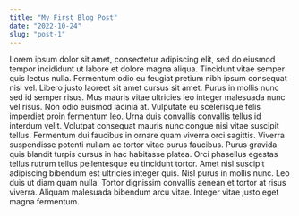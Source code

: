 ```yaml
---
title: "My First Blog Post"
date: "2022-10-24"
slug: "post-1"
---
```


Lorem ipsum dolor sit amet, consectetur adipiscing elit, sed do eiusmod tempor incididunt ut labore et dolore magna aliqua. Tincidunt vitae semper quis lectus nulla. Fermentum odio eu feugiat pretium nibh ipsum consequat nisl vel. Libero justo laoreet sit amet cursus sit amet. Purus in mollis nunc sed id semper risus. Mus mauris vitae ultricies leo integer malesuada nunc vel risus. Non odio euismod lacinia at. Vulputate eu scelerisque felis imperdiet proin fermentum leo. Urna duis convallis convallis tellus id interdum velit. Volutpat consequat mauris nunc congue nisi vitae suscipit tellus. Fermentum dui faucibus in ornare quam viverra orci sagittis. Viverra suspendisse potenti nullam ac tortor vitae purus faucibus. Purus gravida quis blandit turpis cursus in hac habitasse platea. Orci phasellus egestas tellus rutrum tellus pellentesque eu tincidunt tortor. Amet nisl suscipit adipiscing bibendum est ultricies integer quis. Nisl purus in mollis nunc. Leo duis ut diam quam nulla. Tortor dignissim convallis aenean et tortor at risus viverra. Aliquam malesuada bibendum arcu vitae. Integer vitae justo eget magna fermentum.